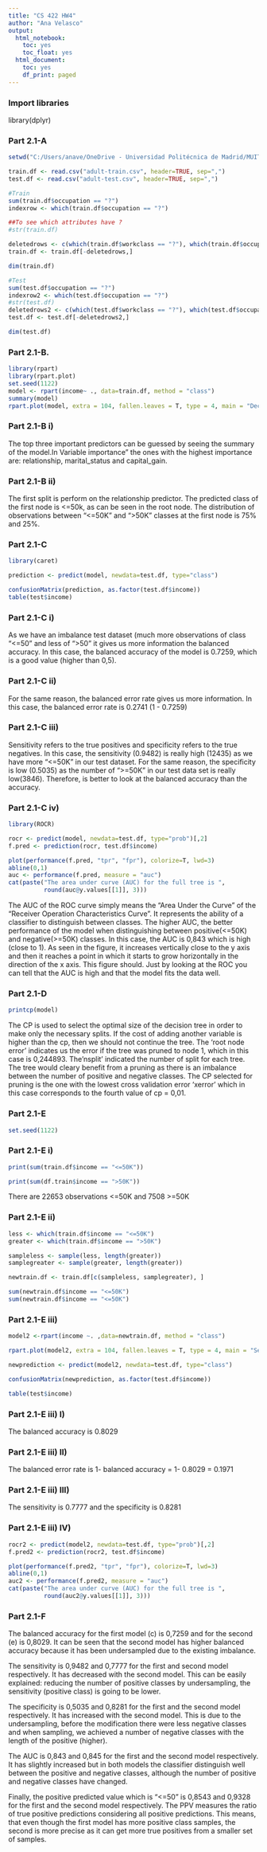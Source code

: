 ---
title: "CS 422 HW4"
author: "Ana Velasco"
output:
  html_notebook:
    toc: yes
    toc_float: yes
  html_document:
    toc: yes
    df_print: paged
---
### Import libraries

library(dplyr)


### Part 2.1-A
```{r}
setwd("C:/Users/anave/OneDrive - Universidad Politécnica de Madrid/MUIT/ERASMUS/1_PRIMER_CUATRI/CS422DATAMINING/Assignment4")

train.df <- read.csv("adult-train.csv", header=TRUE, sep=",")
test.df <- read.csv("adult-test.csv", header=TRUE, sep=",")

#Train
sum(train.df$occupation == "?")
indexrow <- which(train.df$occupation == "?")

##To see which attributes have ?
#str(train.df)

deletedrows <- c(which(train.df$workclass == "?"), which(train.df$occupation == "?"),  which(train.df$native_country == "?"))
train.df <- train.df[-deletedrows,]

dim(train.df)

#Test
sum(test.df$occupation == "?")
indexrow2 <- which(test.df$occupation == "?")
#str(test.df)
deletedrows2 <- c(which(test.df$workclass == "?"), which(test.df$occupation == "?"),  which(test.df$native_country == "?"))
test.df <- test.df[-deletedrows2,]

dim(test.df)


```

### Part 2.1-B.

```{r}
library(rpart)
library(rpart.plot)
set.seed(1122)
model <- rpart(income~ ., data=train.df, method = "class")
summary(model)
rpart.plot(model, extra = 104, fallen.leaves = T, type = 4, main = "Decision Tree Income")
```
### Part 2.1-B i)

The top three important predictors can be guessed by seeing the summary of the model.In Variable importance" the ones with the highest importance are: relationship, marital_status and capital_gain.

### Part 2.1-B ii)

The first split is perform on the relationship predictor.
The predicted class of the first node is <=50k, as can be seen in the root node.
The distribution of observations between “<=50K” and “>50K” classes at the first node is 75% and 25%.

### Part 2.1-C
```{r}
library(caret)

prediction <- predict(model, newdata=test.df, type="class")

confusionMatrix(prediction, as.factor(test.df$income))
table(test$income) 
```
### Part 2.1-C i)

As we have an imbalance test dataset (much more observations of class “<=50” and less of ">50” it gives us more information the balanced accuracy. In this case, the balanced accuracy of the model is 0.7259, which is a good value (higher than 0,5).

### Part 2.1-C ii)

For the same reason, the balanced error rate gives us more information. In this case, the balanced error rate is 0.2741 (1 - 0.7259)

### Part 2.1-C iii)

Sensitivity refers to the true positives and specificity refers to the true negatives. In this case, the sensitivity (0.9482) is really high (12435) as we have more "<=50K" in our test dataset. For the same reason, the specificity is low (0.5035) as the number of ">=50K" in our test data set is really low(3846). Therefore, is better to look at the balanced accuracy than the accuracy.

### Part 2.1-C iv)
```{r}
library(ROCR)

rocr <- predict(model, newdata=test.df, type="prob")[,2]
f.pred <- prediction(rocr, test.df$income)

plot(performance(f.pred, "tpr", "fpr"), colorize=T, lwd=3)
abline(0,1)
auc <- performance(f.pred, measure = "auc")
cat(paste("The area under curve (AUC) for the full tree is ", 
          round(auc@y.values[[1]], 3)))

```
The AUC of the ROC curve simply means the "Area Under the Curve" of the "Receiver Operation Characteristics Curve". It represents the ability of a classifier to distinguish between classes. The higher AUC, the better performance of the model when distinguishing between positive(<=50K) and negative(>=50K) classes. In this case, the AUC is 0,843 which is high (close to 1). As seen in the figure, it increases vertically close to the y axis and then it reaches a point in which it starts to grow horizontally in the direction of the x axis. This figure should. Just by looking at the ROC you can tell that the AUC is high and that the model fits the data well.

### Part 2.1-D
```{r}
printcp(model)
```
The CP is used to select the optimal size of the decision tree in order to make only the necessary splits. If the cost of adding another variable is higher than the cp, then we should not continue the tree.
The 'root node error' indicates us the error if the tree was pruned to node 1, which in this case is 0,244893.
The'nsplit' indicated the number of split for each tree.
The tree would cleary benefit from a pruning as there is an imbalance between the number of positive and negative classes.
The CP selected for pruning is the one with the lowest cross validation error 'xerror' which in this case corresponds to the fourth value of cp = 0,01.

### Part 2.1-E
```{r}
set.seed(1122)
```
### Part 2.1-E i)
```{r}
print(sum(train.df$income == "<=50K"))

print(sum(df.train$income == ">50K"))

```
There are 22653 observations <=50K and 7508 >=50K

### Part 2.1-E ii)
```{r}
less <- which(train.df$income == "<=50K")
greater <- which(train.df$income == ">50K")

sampleless <- sample(less, length(greater))
samplegreater <- sample(greater, length(greater))

newtrain.df <- train.df[c(sampleless, samplegreater), ]

sum(newtrain.df$income == "<=50K")
sum(newtrain.df$income == "<=50K")

```
### Part 2.1-E iii)
```{r}
model2 <-rpart(income ~. ,data=newtrain.df, method = "class")

rpart.plot(model2, extra = 104, fallen.leaves = T, type = 4, main = "Second Decision Tree Income")

newprediction <- predict(model2, newdata=test.df, type="class")

confusionMatrix(newprediction, as.factor(test.df$income))

table(test$income) 

```
### Part 2.1-E iii) I)

The balanced accuracy is 0.8029

### Part 2.1-E iii) II)

The balanced error rate is 1- balanced accuracy = 1- 0.8029 = 0.1971

### Part 2.1-E iii) III)

The sensitivity is 0.7777   and the specificity is 0.8281

### Part 2.1-E iii) IV)
```{r}
rocr2 <- predict(model2, newdata=test.df, type="prob")[,2]
f.pred2 <- prediction(rocr2, test.df$income)

plot(performance(f.pred2, "tpr", "fpr"), colorize=T, lwd=3)
abline(0,1)
auc2 <- performance(f.pred2, measure = "auc")
cat(paste("The area under curve (AUC) for the full tree is ", 
          round(auc2@y.values[[1]], 3)))

```
### Part 2.1-F 

The balanced accuracy for the first model (c) is 0,7259 and for the second (e) is 0,8029. It can be seen that the second model has higher balanced accuracy because it has been undersampled due to the existing imbalance.

The sensitivity is 0,9482 and 0,7777 for the first and second model respectively. It has decreased with the second model. This can be easily explained: reducing the number of positive classes by undersampling, the sensitivity (positive class) is going to be lower. 

The specificity is 0,5035 and 0,8281 for the first and the second model respectively. It has increased with the second model. This is due to the undersampling, before the modification there were less negative classes and when sampling, we achieved a number of negative classes with the length of the positive (higher).

The AUC is 0,843 and 0,845 for the first and the second model respectively. It has slightly increased but in both models the classifier distinguish well between the positive and negative classes, although the number of positive and negative classes have changed.

Finally, the positive predicted value which is  “<=50” is 0,8543 and 0,9328 for the first and the second model respectively. The PPV measures the ratio of true positive predictions considering all positive predictions. This means, that even though the first model has more positive class samples, the second is more precise as it can get more true positives from a smaller set of samples.
